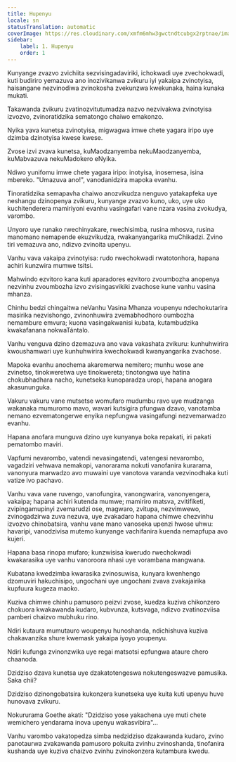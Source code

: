 ```yaml
---
title: Hupenyu
locale: sn
statusTranslation: automatic
coverImage: https://res.cloudinary.com/xmfm6mhw3gwctndtcubgx2rptnae/image/upload/v1741354419/small_cover_la_gran_rebelion_28716e29d2.webp
sidebar:
    label: 1. Hupenyu
    order: 1
---
```

Kunyange zvazvo zvichiita sezvisingadaviriki, ichokwadi uye zvechokwadi, kuti budiriro yemazuva ano inozivikanwa zvikuru iyi yakaipa zvinotyisa, haisangane nezvinodiwa zvinokosha zvekunzwa kwekunaka, haina kunaka mukati.

Takawanda zvikuru zvatinozvitutumadza nazvo nezvivakwa zvinotyisa izvozvo, zvinoratidzika sematongo chaiwo emakonzo.

Nyika yava kunetsa zvinotyisa, migwagwa imwe chete yagara iripo uye dzimba dzinotyisa kwese kwese.

Zvose izvi zvava kunetsa, kuMaodzanyemba nekuMaodzanyemba, kuMabvazuva nekuMadokero eNyika.

Ndiwo yunifomu imwe chete yagara iripo: inotyisa, inosemesa, isina mbereko. "Umazuva ano!", vanodanidzira mapoka evanhu.

Tinoratidzika semapavha chaiwo anozvikudza nenguvo yatakapfeka uye neshangu dzinopenya zvikuru, kunyange zvazvo kuno, uko, uye uko kuchitenderera mamiriyoni evanhu vasingafari vane nzara vasina zvokudya, varombo.

Unyoro uye runako rwechinyakare, rwechisimba, rusina mhosva, rusina manomano nemapende ekuzvikudza, rwakanyangarika muChikadzi. Zvino tiri vemazuva ano, ndizvo zvinoita upenyu.

Vanhu vava vakaipa zvinotyisa: rudo rwechokwadi rwatotonhora, hapana achiri kunzwira mumwe tsitsi.

Mahwindo ezvitoro kana kuti aparadores ezvitoro zvoumbozha anopenya nezvinhu zvoumbozha izvo zvisingasvikiki zvachose kune vanhu vasina mhanza.

Chinhu bedzi chingaitwa neVanhu Vasina Mhanza voupenyu ndechokutarira masirika nezvishongo, zvinonhuwira zvemabhodhoro oumbozha nemambure emvura; kuona vasingakwanisi kubata, kutambudzika kwakafanana nokwaTántalo.

Vanhu venguva dzino dzemazuva ano vava vakashata zvikuru: kunhuhwirira kwoushamwari uye kunhuhwirira kwechokwadi kwanyangarika zvachose.

Mapoka evanhu anochema akaremerwa nemitero; munhu wose ane zvinetso, tinokweretwa uye tinokwereta; tinotongwa uye hatina chokubhadhara nacho, kunetseka kunoparadza uropi, hapana anogara akasununguka.

Vakuru vakuru vane mutsetse womufaro mudumbu ravo uye mudzanga wakanaka mumuromo mavo, wavari kutsigira pfungwa dzavo, vanotamba nemano ezvematongerwe enyika nepfungwa vasingafungi nezvemarwadzo evanhu.

Hapana anofara munguva dzino uye kunyanya boka repakati, iri pakati pematombo maviri.

Vapfumi nevarombo, vatendi nevasingatendi, vatengesi nevarombo, vagadziri vehwava nemakopi, vanorarama nokuti vanofanira kurarama, vanonyura marwadzo avo muwaini uye vanotova varanda vezvinodhaka kuti vatize ivo pachavo.

Vanhu vava vane ruvengo, vanofungira, vanongwarira, vanonyengera, vakaipa; hapana achiri kutenda mumwe; mamiriro matsva, zvitifiketi, zvipingamupinyi zvemarudzi ose, magwaro, zvitupa, nezvimwewo, zvinogadzirwa zuva nezuva, uye zvakadaro hapana chimwe chezvinhu izvozvo chinobatsira, vanhu vane mano vanoseka upenzi hwose uhwu: havaripi, vanodzivisa mutemo kunyange vachifanira kuenda nemapfupa avo kujeri.

Hapana basa rinopa mufaro; kunzwisisa kwerudo rwechokwadi kwakarasika uye vanhu vanoroora nhasi uye vorambana mangwana.

Kubatana kwedzimba kwarasika zvinosuwisa, kunyara kwenhengo dzomuviri hakuchisipo, ungochani uye ungochani zvava zvakajairika kupfuura kugeza maoko.

Kuziva chimwe chinhu pamusoro peizvi zvose, kuedza kuziva chikonzero chokuora kwakawanda kudaro, kubvunza, kutsvaga, ndizvo zvatinozviisa pamberi chaizvo mubhuku rino.

Ndiri kutaura mumutauro woupenyu hunoshanda, ndichishuva kuziva chakavanzika shure kwemask yakaipa iyoyo youpenyu.

Ndiri kufunga zvinonzwika uye regai matsotsi epfungwa ataure chero chaanoda.

Dzidziso dzava kunetsa uye dzakatotengeswa nokutengeswazve pamusika. Saka chii?

Dzidziso dzinongobatsira kukonzera kunetseka uye kuita kuti upenyu huve hunovava zvikuru.

Nokururama Goethe akati: "Dzidziso yose yakachena uye muti chete wemichero yendarama inova upenyu wakasvibira"...

Vanhu varombo vakatopedza simba nedzidziso dzakawanda kudaro, zvino panotaurwa zvakawanda pamusoro pokuita zvinhu zvinoshanda, tinofanira kushanda uye kuziva chaizvo zvinhu zvinokonzera kutambura kwedu.

